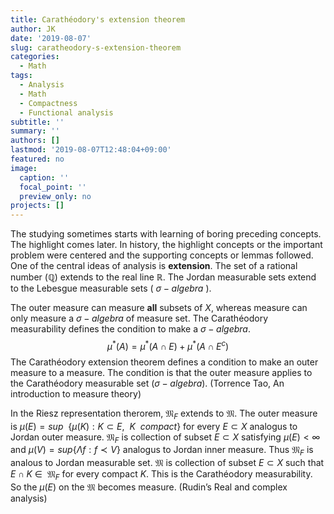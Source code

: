 ```yaml
---
title: Carathéodory's extension theorem
author: JK
date: '2019-08-07'
slug: caratheodory-s-extension-theorem
categories:
  - Math
tags:
  - Analysis
  - Math
  - Compactness
  - Functional analysis
subtitle: ''
summary: ''
authors: []
lastmod: '2019-08-07T12:48:04+09:00'
featured: no
image:
  caption: ''
  focal_point: ''
  preview_only: no
projects: []
---
```


The studying sometimes starts with learning of boring preceding concepts. The highlight comes later. In history, the highlight concepts or the important problem were centered and the supporting concepts or lemmas followed. One of the central ideas of analysis is __extension__. The set of a rational number ($\mathbb{Q}$) extends to the real line $\mathbb{R}$. The Jordan measurable sets extend to the Lebesgue measurable sets ( $\sigma -algebra$ ). 

The outer measure can measure __all__ subsets of $X$, whereas measure can only measure a $\sigma -algebra$ of measure set. The Carathéodory measurability defines the condition to make a $\sigma -algebra$.  
$$ \mu^*(A) = \mu^*(A \cap E) + \mu^*(A \cap E^c) $$
The Carathéodory extension theorem defines a condition to make an outer measure to a measure.  The condition is that the outer measure applies to the Carathéodory measurable set ($\sigma - algebra$). (Torrence Tao, An introduction to measure theory)  

In the Riesz representation therorem, $\mathfrak{M}_F$ extends to  $\mathfrak{M}$. The outer measure is $\mu(E) = sup\ \ \{\mu(K): K \subset E,\ \ K \ \ compact \}$ for every $E \subset X$ analogus to Jordan outer measure.  $\mathfrak{M}_F$ is collection of subset $E \subset X$ satisfying $\mu (E) < \infty$ and $\mu (V) = sup \{\Lambda f:f\prec V \}$ analogus to Jordan inner measure. Thus $\mathfrak{M}_F$ is analous to Jordan measurable set.  $\mathfrak{M}$ is collection of subset $E \subset X$ such that $E \cap K \ \in \ \ \mathfrak{M}_F$ for every compact $K$. This is the Carathéodory measurability. So the $\mu(E)$ on the $\mathfrak{M}$ becomes measure. (Rudin's Real and complex analysis)  
